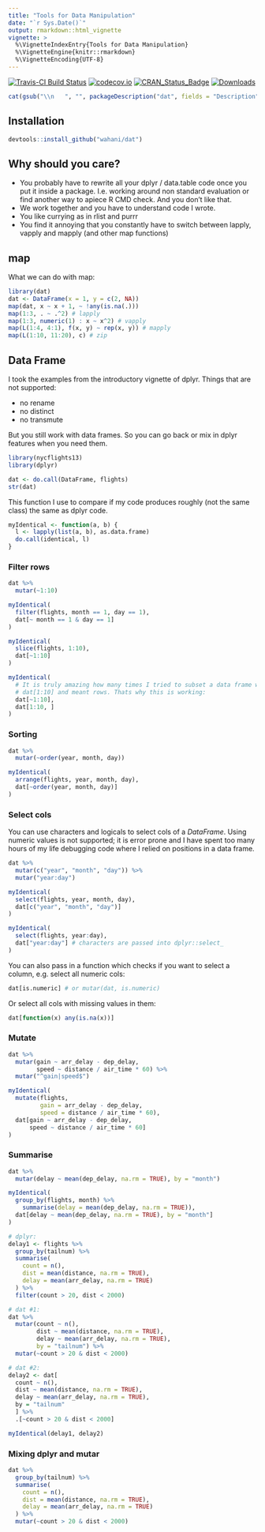 ```yaml
---
title: "Tools for Data Manipulation"
date: "`r Sys.Date()`"
output: rmarkdown::html_vignette
vignette: >
  %\VignetteIndexEntry{Tools for Data Manipulation}
  %\VignetteEngine{knitr::rmarkdown}
  %\VignetteEncoding{UTF-8}
---
```


[![Travis-CI Build Status](https://travis-ci.org/wahani/dat.svg?branch=master)](https://travis-ci.org/wahani/dat)
[![codecov.io](https://codecov.io/github/wahani/dat/coverage.svg?branch=master)](https://codecov.io/github/wahani/dat?branch=master)
[![CRAN_Status_Badge](http://www.r-pkg.org/badges/version/dat)](http://cran.r-project.org/package=dat)
[![Downloads](http://cranlogs.r-pkg.org/badges/dat?color=brightgreen)](http://www.r-pkg.org/pkg/dat)

```r
cat(gsub("\\n   ", "", packageDescription("dat", fields = "Description")))
```

## Installation

```r
devtools::install_github("wahani/dat")
```

## Why should you care?

- You probably have to rewrite all your dplyr / data.table code once you put it 
inside a package. I.e. working around non standard evaluation or find another
way to apiece R CMD check. And you don't like that.
- We work together and you have to understand code I wrote.
- You like currying as in rlist and purrr
- You find it annoying that you constantly have to switch between lapply, vapply
and mapply (and other map functions)

## map

What we can do with map:

```r
library(dat)
dat <- DataFrame(x = 1, y = c(2, NA))
map(dat, x ~ x + 1, ~ !any(is.na(.)))
map(1:3, . ~ .^2) # lapply
map(1:3, numeric(1) : x ~ x^2) # vapply
map(L(1:4, 4:1), f(x, y) ~ rep(x, y)) # mapply
map(L(1:10, 11:20), c) # zip
```


## Data Frame

I took the examples from the introductory vignette of dplyr. Things that are not
supported:

- no rename
- no distinct
- no transmute

But you still work with data frames. So you can go back or mix in dplyr features
when you need them.

```r
library(nycflights13)
library(dplyr)

dat <- do.call(DataFrame, flights)
str(dat)
```

This function I use to compare if my code produces roughly (not the same class)
the same as dplyr code.

```r
myIdentical <- function(a, b) {
  l <- lapply(list(a, b), as.data.frame)
  do.call(identical, l)
}
```

### Filter rows

```r
dat %>%
  mutar(~1:10)

myIdentical(
  filter(flights, month == 1, day == 1),
  dat[~ month == 1 & day == 1]
)

myIdentical(
  slice(flights, 1:10),
  dat[~1:10]
)

myIdentical(
  # It is truly amazing how many times I tried to subset a data frame with
  # dat[1:10] and meant rows. Thats why this is working:
  dat[~1:10],
  dat[1:10, ]
)
```

### Sorting

```r
dat %>%
  mutar(~order(year, month, day))

myIdentical(
  arrange(flights, year, month, day),
  dat[~order(year, month, day)]
)
```


### Select cols

You can use characters and logicals to select cols of a *DataFrame*. Using numeric values is not supported; it is error prone and I have spent too many hours of my life debugging code where I relied on positions in a data frame.

```r
dat %>%
  mutar(c("year", "month", "day")) %>%
  mutar("year:day")

myIdentical(
  select(flights, year, month, day),
  dat[c("year", "month", "day")]
)

myIdentical(
  select(flights, year:day),
  dat["year:day"] # characters are passed into dplyr::select_
)
```

You can also pass in a function which checks if you want to select a column, e.g.
select all numeric cols:

```r
dat[is.numeric] # or mutar(dat, is.numeric)
```

Or select all cols with missing values in them:

```r
dat[function(x) any(is.na(x))]
```

### Mutate

```r
dat %>%
  mutar(gain ~ arr_delay - dep_delay,
        speed ~ distance / air_time * 60) %>%
  mutar("^gain|speed$")

myIdentical(
  mutate(flights,
         gain = arr_delay - dep_delay,
         speed = distance / air_time * 60),
  dat[gain ~ arr_delay - dep_delay,
      speed ~ distance / air_time * 60]
)
```

### Summarise

```r
dat %>%
  mutar(delay ~ mean(dep_delay, na.rm = TRUE), by = "month")

myIdentical(
  group_by(flights, month) %>% 
    summarise(delay = mean(dep_delay, na.rm = TRUE)),
  dat[delay ~ mean(dep_delay, na.rm = TRUE), by = "month"]
)

# dplyr:
delay1 <- flights %>%
  group_by(tailnum) %>%
  summarise(
    count = n(),
    dist = mean(distance, na.rm = TRUE),
    delay = mean(arr_delay, na.rm = TRUE)
  ) %>%
  filter(count > 20, dist < 2000)

# dat #1:
dat %>%
  mutar(count ~ n(),
        dist ~ mean(distance, na.rm = TRUE),
        delay ~ mean(arr_delay, na.rm = TRUE),
        by = "tailnum") %>%
  mutar(~count > 20 & dist < 2000)

# dat #2:
delay2 <- dat[
  count ~ n(),
  dist ~ mean(distance, na.rm = TRUE),
  delay ~ mean(arr_delay, na.rm = TRUE),
  by = "tailnum"
  ] %>%
  .[~count > 20 & dist < 2000]

myIdentical(delay1, delay2)
```

### Mixing dplyr and mutar

```r
dat %>%
  group_by(tailnum) %>%
  summarise(
    count = n(),
    dist = mean(distance, na.rm = TRUE),
    delay = mean(arr_delay, na.rm = TRUE)
  ) %>%
  mutar(~count > 20 & dist < 2000)
```

